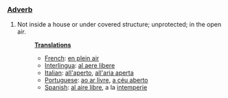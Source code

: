 ===[[Adverb]]===
#Not inside a house or under covered structure; unprotected; in the open air.
#:'''[[Translation]]s'''
#:*[[French]]: [[en plein air]]
#:*[[Interlingua]]: [[al aere libere]]
#:*[[Italian]]: [[all'aperto]], [[all'aria aperta]]
#:*[[Portuguese]]: [[ao ar livre]], [[a céu aberto]]
#:*[[Spanish]]: [[al aire libre]], a la [[intemperie]]